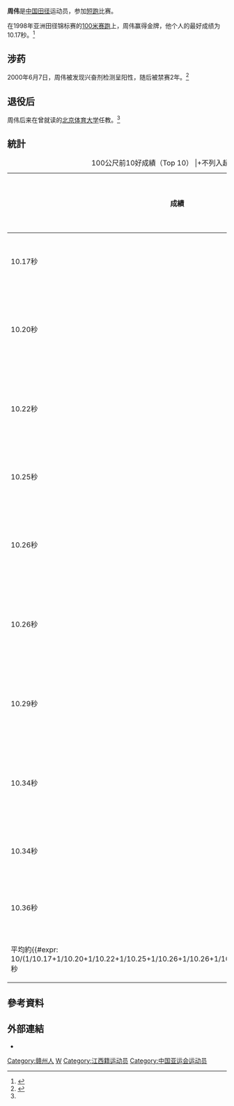 {{Otheruses|周偉}}
{{Infobox sportsperson
| name                      =周偉
| image                     =
| real_name                 =
| romanizedname             =Zhou Wei
| birth_name                =
| nationality               =
| national_team             ={{CHN-1949}}
| ethnicity                 =
| hometown                  ={{CHN-1949}}江西省
| citizenship               =
| birth_date                ={{Birth date and age|year=1976|month=3|day=6}}
| birth_place               =
| death_date                =
| death_place               =
| resting_place             =
| residence                 =
| education                 =北京體育大學運動訓練系
| alma_mater                =北京體育大學
| occupation                =
| years_active              =1992年－
| height                    =
| weight                    =
| spouse                    =
| country                   ={{CHN-1949}}
| sport=田徑
| event=短跑
| collegeteam=北京體育大學
| team=
| coach=
| retired=2000年6月9日
| coaching=北京體育大學
| worlds=
{{ubl
|'''1998年IAAF世界盃'''：100公尺第八名
|'''1998年IAAF世界盃'''：4×100公尺接力第八名
}}
| regionals=
{{ubl
|'''1998年亞洲田徑錦標賽'''：100公尺第一名
|'''1998年亞洲田徑錦標賽'''：4×100公尺接力第一名
|'''1998年亞洲運動會'''：田徑100公尺第八名
}}
| nationals=
{{ubl
|'''1996年中國全國田徑錦標賽男子組'''：100公尺第二名
|'''1996年中國全國田徑錦標賽男子組'''：200公尺第三名
|'''1996年新加坡田徑公開賽'''：200公尺第一名
|'''1996年新加坡田徑公開賽'''：100公尺第一名
|'''1997年中國全國運動會男子組'''：田徑100公尺第一名
|'''1997年中國全國運動會男子組'''：田徑200公尺第一名
|'''1998年中國全國田徑錦標賽男子組'''：100公尺第一名
|'''1999年中國全國田徑錦標賽男子組'''：100公尺第一名
}}
| olympics=
| highestranking=
| pb=
{{ubl
|'''60公尺'''：6.70秒（2000年）
|'''100公尺'''：10.13秒（W：+2.5，超風速）（1996年）
|'''100公尺'''：10.17秒（W：+1.3）（1998年）
|'''200公尺'''：20.55秒（W：-0.6）（1997年）
}}
| medaltemplates=
{{MedalCountry|{{CHN-1949}}}}
{{MedalSport|男子田徑}}
{{MedalCompetition|新加坡田徑公開賽}}
{{MedalGold|1996年新加坡|200公尺}}
{{MedalGold|1996年新加坡|100公尺}}
{{MedalCompetition|亞洲田徑錦標賽}}
{{MedalGold|1998年日本福岡縣福岡市博多區|100公尺}}
{{MedalGold|1998年日本福岡縣福岡市博多區|4×100公尺接力}}
| show-medals=
| updated=2017年2月11日
}}
'''周伟'''{{BD|1976年|3月6日||}}是[[中国|中国]][[田径|田径]]运动员，参加[[短跑|短跑]]比赛。

在1998年亚洲田径锦标赛的[[100米赛跑|100米赛跑]]上，周伟赢得金牌，他个人的最好成绩为10.17秒。<ref name=xhn>{{cite web|url=http://www.jx.xinhuanet.com/wqzq/2010-11/29/content_21506245.htm|script-title=zh:昔日“飞人”回家 赣州人们给我前行的力量|publisher=[[Xinhuanet|Xinhuanet]]|date=November 29, 2010|access-date=September 12, 2012|language=zh|deadurl=yes|archiveurl=https://web.archive.org/web/20160215233859/http://www.jx.xinhuanet.com/wqzq/2010-11/29/content_21506245.htm|archivedate=2016年2月15日}}</ref>

== 涉药 ==
2000年6月7日，周伟被发现兴奋剂检测呈阳性，随后被禁赛2年。<ref name= "IAAF Newsletter 2001">{{cite web
 |url          = http://www.iaaf.org/download/download?filename=bfd318a9-dcbe-4599-92f4-7b37f74dd1d9.pdf&urlslug=2001
 |title        = IAAF News 2001, Issue 47-52
 |website      = iaaf.org
 |publisher    = IAAF
 |access-date  = 19 April 2015
 |archive-date = 2013-02-08
 |archive-url  = https://web.archive.org/web/20130208234816/http://www.iaaf.org/download/download?filename=bfd318a9-dcbe-4599-92f4-7b37f74dd1d9.pdf&urlslug=2001
 |dead-url     = no
}}</ref>

== 退役后 ==
周伟后来在曾就读的[[北京体育大学|北京体育大学]]任教。<ref name=xhn/>

== 統計 ==
{| class="wikitable"
|+100公尺前10好成績（Top 10）
|+不列入超風速、海拔超過1000公尺成績
|-
! 成績 !! 風速（公尺/秒） !! 時間 !! 地點
|-
| 10.17秒 || +1.3 || 1998年6月6日 || {{CHN-1949}}北京市
|-
| 10.20秒 || +0.4 || 1999年10月14日 || {{CHN-1949}}廣東省惠州市
|-
| 10.22秒 || 0.0 || 1997年10月18日 || {{CHN-1949}}上海市徐匯區
|-
| 10.25秒 || +0.8 || 2000年5月3日 || {{CHN-1949}}天津市
|-
| 10.26秒 || +0.1 || 1997年10月17日 || {{CHN-1949}}上海市徐匯區
|-
| 10.26秒 || +0.3 || 1999年10月15日 || {{CHN-1949}}廣東省惠州市
|-
| 10.29秒 || 0.0 || 2000年4月14日 || {{CHN-1949}}江蘇省南京市
|-
| 10.34秒 || 0.0 || 1998年5月3日 || {{CHN-1949}}山東省濟南市
|-
| 10.34秒 || +1.9 || 1998年12月13日 || {{THA}}曼谷
|-
| 10.36秒 || 0.0 || 1998年9月3日 || {{CHN-1949}}北京市
|-
| 平均約{{#expr: 10/(1/10.17+1/10.20+1/10.22+1/10.25+1/10.26+1/10.26+1/10.29+1/10.34+1/10.34+1/10.36)}}秒
|}

== 參考資料 ==
{{Reflist}}

== 外部連結 ==
*{{IAAF name|136116}}

{{Authority control}}
{{DEFAULTSORT:Z}}

[[Category:赣州人|Category:赣州人]]
[[Category:周姓|W]]
[[Category:江西籍运动员|Category:江西籍运动员]]
[[Category:中国亚运会运动员|Category:中国亚运会运动员]]